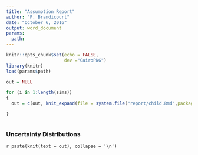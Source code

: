 ---
title: "Assumption Report"
author: "P. Brandicourt"
date: "October 6, 2016"
output: word_document
params:
  path: 
---

```{r setup, include=FALSE}
knitr::opts_chunk$set(echo = FALSE,
                      dev ="CairoPNG")
library(knitr)
load(params$path)
```

```{r include = FALSE}
out = NULL

for (i in 1:length(sims))
{
  out = c(out, knit_expand(file = system.file("report/child.Rmd",package = "prvm")))

}



```

### Uncertainty Distributions

`r paste(knit(text = out), collapse = '\n')`

